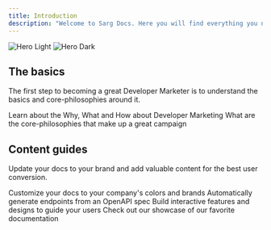 ```yaml
---
title: Introduction
description: "Welcome to Sarg Docs. Here you will find everything you need to get started with Developer Marketing."
---
```


<img className="block dark:hidden" src="/images/hero.jpeg" alt="Hero Light" />
<img className="hidden dark:block" src="/images/hero.jpeg" alt="Hero Dark" />

## The basics

The first step to becoming a great Developer Marketer is to understand the basics and core-philosophies around it.

<CardGroup cols={2}>
	<Card
		title="Introduction"
		icon="pen-to-square"
		href="https://mintlify.com/docs/quickstart"
	>
		Learn about the Why, What and How about Developer Marketing
	</Card>
	<Card
		title="Core Philosophies"
		icon="image"
		href="https://mintlify.com/docs/development"
	>
		What are the core-philosophies that make up a great campaign
	</Card>
</CardGroup>

## Content guides

Update your docs to your brand and add valuable content for the best user conversion.

<CardGroup cols={2}>
	<Card
		title="Customize Style"
		icon="palette"
		href="https://mintlify.com/docs/settings/global"
	>
		Customize your docs to your company's colors and brands
	</Card>
	<Card
		title="Reference APIs"
		icon="code"
		href="https://mintlify.com/docs/api-playground/openapi"
	>
		Automatically generate endpoints from an OpenAPI spec
	</Card>
	<Card
		title="Add Components"
		icon="screwdriver-wrench"
		href="https://mintlify.com/docs/components/accordion"
	>
		Build interactive features and designs to guide your users
	</Card>
	<Card
		title="Get Inspiration"
		icon="stars"
		href="https://mintlify.com/showcase"
	>
		Check out our showcase of our favorite documentation
	</Card>
</CardGroup>
